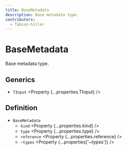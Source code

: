 ```yaml
---
title: BaseMetadata
description: Base metadata type.
contributors:
  - fabian-hiller
---
```



# BaseMetadata

Base metadata type.

## Generics

- `TInput` <Property {...properties.TInput} />

## Definition

- `BaseMetadata`
  - `kind` <Property {...properties.kind} />
  - `type` <Property {...properties.type} />
  - `reference` <Property {...properties.reference} />
  - `~types` <Property {...properties['~types']} />
